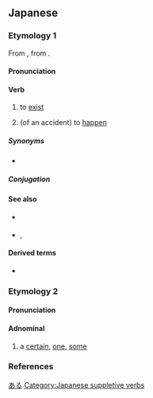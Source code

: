 ==Japanese==
{{wp|存在動詞|lang=ja}}

===Etymology 1===
{{ja-kanjitab|alt=有る,在る}}
From {{inh|ja|ojp|-}}, from {{inh|ja|jpx-pro|*ari}}.

====Pronunciation====
{{ja-pron|acc=a}}
{{ja-ojad}}

====Verb====
{{ja-verb|type=1|tr=intrans}}

# to [[exist]] {{q|inanimate objects}}
#: {{ja-usex|テーブルの上に植%木%鉢が'''あります'''。|テーブル の うえ に うえ%き%ばち が '''あります'''。|There '''is''' a flowerpot on top of the table.}}
#: {{ja-usex|汝に幸'''あれ'''。|なんじ に さち '''あれ'''。|I wish you happiness.|lit=May happiness '''exist''' with you.}}
#: {{ja-usex|私の学%校 は 花園が'''あります'''。|わたし の がっ%こう は はなぞの が '''あります'''。|My school '''has''' a flower garden.}}
# (of an accident) to [[happen]]
#: {{ja-usex|何か'''あったら'''連%絡してください。|なにか '''あったら''' れん%らく して ください。|If anything '''happens''', please call me.}}

=====Synonyms=====
* {{ja-r|linkto=存在|存%在する|そん%ざい する|gloss=to [[exist]]}}

=====Conjugation=====
{{ja-verbconj|ある|有ら|あら|ara|有り|あり|ari|有る|ある|aru|有る|ある|aru|有れ|あれ|are|有れ|あれ|are|有られる|あられる|arareru|有らせる<br>有らす|あらせる<br>あらす|araseru<br>arasu|有れる|あれる|areru|有ろう|あろう|arō|[[無い]]<br>有らぬ<br>有らん|[[ない]]<br>あらぬ<br>あらん|nai<br>aranu<br>aran|無く(て)<br>有らず|なく(て)<br>あらず|naku(te)<br>arazu|有ります|[[あります]]|arimasu|有った|あった|atta|有って|あって|atte|有れば|あれば|areba}}
{{ja-conj-bungo|あ|irreg-r}}

====See also====
* {{ja-r|いる}} {{qualifier|animate objects}}
* {{ja-r|だ}}, {{ja-r|です}}
{{Japanese basic inflections}}

====Derived terms====
* {{ja-r|気がある|き が ある}}

===Etymology 2===
{{ja-kanjitab|alt=或る}}

====Pronunciation====
{{ja-pron|ある|acc=1|acc_ref=DJR}}

====Adnominal====
{{ja-pos|adnominal}}

# a [[certain]], [[one]], [[some]]
#: {{ja-usex|'''ある'''[[政%治%家]]が[[そう]][[言う|言った]]。|^'''ある''' せい%じ%か が そう いった。|A '''certain''' politician said so.}}

===References===
<references/>

[[Category:Japanese basic words|ある]]
[[Category:Japanese suppletive verbs]]